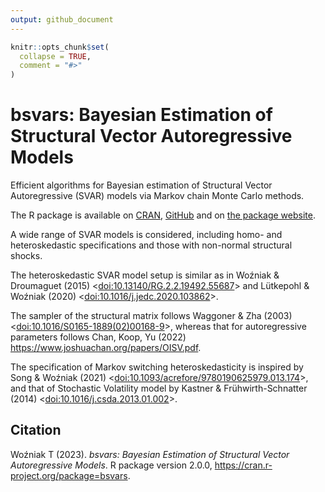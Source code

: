 ```yaml
---
output: github_document
---
```


<!-- README.md is generated from README.Rmd. Please edit that file -->

```r
knitr::opts_chunk$set(
  collapse = TRUE,
  comment = "#>"
)
```

# bsvars: Bayesian Estimation of Structural Vector Autoregressive Models

Efficient algorithms for Bayesian estimation of Structural Vector Autoregressive (SVAR) models via Markov chain Monte Carlo methods.

The R package is available on [CRAN](https://cran.r-project.org/package=bsvars), [GitHub](https://github.com/bsvars/bsvars) and on [the package website](https://bsvars.github.io/bsvars/).

A wide range of SVAR models is considered, including homo- and heteroskedastic specifications and those with non-normal structural shocks.

The heteroskedastic SVAR model setup is similar as in Woźniak & Droumaguet (2015) <[doi:10.13140/RG.2.2.19492.55687](https://www.researchgate.net/publication/290821323_Assessing_Monetary_Policy_Models_Bayesian_Inference_for_Heteroskedastic_Structural_VARs?channel=doi&linkId=569c2be308ae748dfb105f5d&showFulltext=true)> and Lütkepohl & Woźniak (2020) <[doi:10.1016/j.jedc.2020.103862](https://doi.org/10.1016/j.jedc.2020.103862)>. 

The sampler of the structural matrix follows Waggoner & Zha (2003) <[doi:10.1016/S0165-1889(02)00168-9](https://doi.org/10.1016/S0165-1889(02)00168-9)>, whereas that for autoregressive parameters follows Chan, Koop, Yu (2022) <https://www.joshuachan.org/papers/OISV.pdf>. 

The specification of Markov switching heteroskedasticity is inspired by Song & Woźniak (2021) <[doi:10.1093/acrefore/9780190625979.013.174](https://doi.org/10.1093/acrefore/9780190625979.013.174)>, and that of Stochastic Volatility model by Kastner & Frühwirth-Schnatter (2014) <[doi:10.1016/j.csda.2013.01.002](https://doi.org/10.1093/acrefore/9780190625979.013.174)>.

## Citation

Woźniak T (2023). _bsvars: Bayesian Estimation
of Structural Vector Autoregressive Models_. R
package version 2.0.0,
<https://cran.r-project.org/package=bsvars>.

